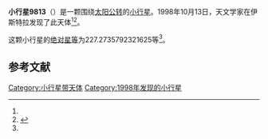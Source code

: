 {{Infobox planet
| bgcolour = #FFFFC0
| name = 9813 Rozgaj
| symbol = 
| image = 
| caption = 
| discovery = yes
| discovery_ref = 
| discoverer = {{link-en|克拉多·克洛维奇|Korado Korlević}}
| discovery_site = [[伊斯特拉|伊斯特拉]] 
| discovered = 1998年10月13日
| designations = yes
| mp_name = 
| named_after = 
| alt_names = 1998 TP5/ 1981 WK8 / 1991 RF9 / 1993 FO25 / 1998 TJ30
| mp_category = [[主带小行星|主带小行星]]
| orbit_ref = <ref name="a">[http://ssd.jpl.nasa.gov/sbdb.cgi?sstr=9813 9813 Rozgaj] {{Wayback|url=http://ssd.jpl.nasa.gov/sbdb.cgi?sstr=9813 |date=20140815093243 }}，小行星數據庫瀏覽器（JPL Small-Body Database Browser）－[[美国国家航空航天局|美国国家航空航天局]]喷气推进实验室</ref>
| epoch = 2456400.5 (2013年4月18日更新)
| aphelion = {{convert|2.558435127228679|AU|km|3|abbr=on|lk=out}}
| perihelion = {{convert|1.983312077128224|AU|km|3|abbr=on}}
| semimajor = {{convert|2.270873602178451|AU|km|3|abbr=on}}
| eccentricity = 0.126630353
| period = 1249.936268 [[日|日]]<br />3.42[[儒略年|儒略年]]
| avg_speed = 
| inclination = 1.62093328168641
| asc_node = 201.8050270536602
| mean_anomaly = 
| arg_peri = 227.2735792321625
| satellites = 
| physical_characteristics = yes
| dimensions = 
| mass = 
| density = 
| surface_grav = 
| escape_velocity = 
| sidereal_day = 
| axial_tilt = 
| pole_ecliptic_lat = 
| pole_ecliptic_lon = 
| albedo = 
| temperatures= 
| temp_name1 = 
| mean_temp_1 = 
| max_temp_1 = 
| temp_name2 = 
| max_temp_2 = 
| spectral_type = 
| abs_magnitude = 227.2735792321625
}}

'''小行星9813'''（{{lang-en|9813 Rozgaj}}）是一颗围绕[[太阳|太阳]][[公转|公转]]的[[小行星|小行星]]。1998年10月13日，天文学家{{link-en|克拉多·克洛维奇|Korado Korlević}}在伊斯特拉发现了此天体<ref name="a" /><ref>{{cite news|title=小行星列表|url=http://cfa-www.harvard.edu/iau/lists/NumberedMPs.txt|accessdate=2013-07-08|newspaper=哈佛大学|archive-date=2008-05-17|archive-url=https://web.archive.org/web/20080517010638/http://cfa-www.harvard.edu/iau/lists/NumberedMPs.txt|dead-url=no}}</ref>。

这颗小行星的[[绝对星等|绝对星等]]为227.2735792321625等<ref name="a" />。

==参考文献==
{{reflist}}
{{Minor Planet Number|[[小行星9812|小行星9812]]|[[小行星9814|小行星9814]]}}

{{小天体}}

[[Category:小行星带天体|Category:小行星带天体]]
[[Category:1998年发现的小行星|Category:1998年发现的小行星]]

{{asteroid-stub}}
